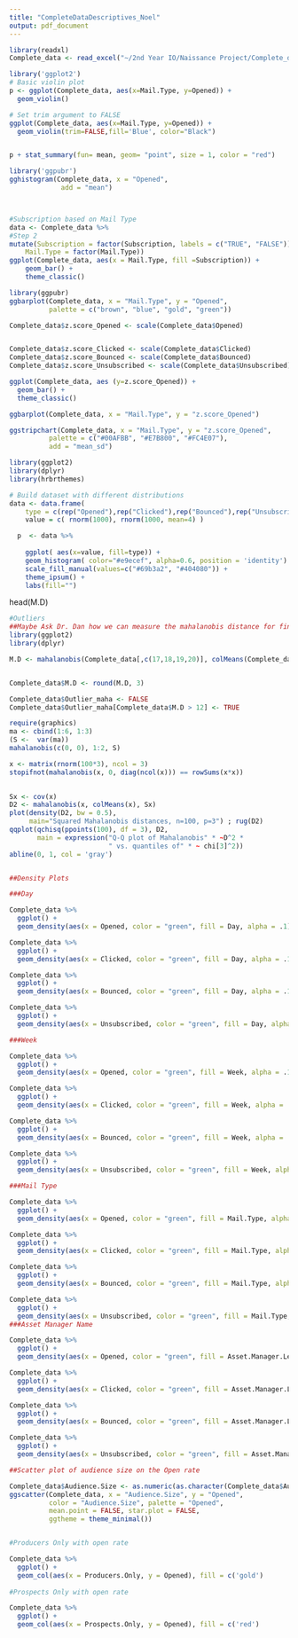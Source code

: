 ---
title: "CompleteDataDescriptives_Noel"
output: pdf_document
---

```{r}

library(readxl)
Complete_data <- read_excel("~/2nd Year IO/Naissance Project/Complete_data.xlsx")

```

```{r}
library('ggplot2')
# Basic violin plot
p <- ggplot(Complete_data, aes(x=Mail.Type, y=Opened)) + 
  geom_violin()

# Set trim argument to FALSE
ggplot(Complete_data, aes(x=Mail.Type, y=Opened)) + 
  geom_violin(trim=FALSE,fill='Blue', color="Black")


p + stat_summary(fun= mean, geom= "point", size = 1, color = "red")

```

```{r}
library('ggpubr')
gghistogram(Complete_data, x = "Opened", 
             add = "mean")



#Subscription based on Mail Type
data <- Complete_data %>% 
#Step 2
mutate(Subscription = factor(Subscription, labels = c("TRUE", "FALSE")),
    Mail.Type = factor(Mail.Type))
ggplot(Complete_data, aes(x = Mail.Type, fill =Subscription)) +
    geom_bar() +
    theme_classic()

```

```{r}

library(ggpubr)
ggbarplot(Complete_data, x = "Mail.Type", y = "Opened",
          palette = c("brown", "blue", "gold", "green"))
```

```{r}
Complete_data$z.score_Opened <- scale(Complete_data$Opened)


Complete_data$z.score_Clicked <- scale(Complete_data$Clicked)
Complete_data$z.score_Bounced <- scale(Complete_data$Bounced)
Complete_data$z.score_Unsubscribed <- scale(Complete_data$Unsubscribed)

ggplot(Complete_data, aes (y=z.score_Opened)) +
  geom_bar() +
  theme_classic()

ggbarplot(Complete_data, x = "Mail.Type", y = "z.score_Opened")

```

```{r}

ggstripchart(Complete_data, x = "Mail.Type", y = "z.score_Opened",
          palette = c("#00AFBB", "#E7B800", "#FC4E07"),
          add = "mean_sd")

```

```{r}
library(ggplot2)
library(dplyr)
library(hrbrthemes)

# Build dataset with different distributions
data <- data.frame(
    type = c(rep("Opened"),rep("Clicked"),rep("Bounced"),rep("Unsubscribed")))
    value = c( rnorm(1000), rnorm(1000, mean=4) )

  p  <- data %>%
  
    ggplot( aes(x=value, fill=type)) +
    geom_histogram( color="#e9ecef", alpha=0.6, position = 'identity') +
    scale_fill_manual(values=c("#69b3a2", "#404080")) +
    theme_ipsum() +
    labs(fill="")

```

head(M.D)

```{r}
#Outliers
##Maybe Ask Dr. Dan how we can measure the mahalanobis distance for finding the outliers. 
library(ggplot2)
library(dplyr)

M.D <- mahalanobis(Complete_data[,c(17,18,19,20)], colMeans(Complete_data[,c(17,18,19,20)]), cov(Complete_data[,c(17,18,19,20)])na.rm = TRUE)


Complete_data$M.D <- round(M.D, 3)

Complete_data$Outlier_maha <- FALSE
Complete_data$Outlier_maha[Complete_data$M.D > 12] <- TRUE

require(graphics)
ma <- cbind(1:6, 1:3)
(S <-  var(ma))
mahalanobis(c(0, 0), 1:2, S)

x <- matrix(rnorm(100*3), ncol = 3)
stopifnot(mahalanobis(x, 0, diag(ncol(x))) == rowSums(x*x))
        

Sx <- cov(x)
D2 <- mahalanobis(x, colMeans(x), Sx)
plot(density(D2, bw = 0.5),
     main="Squared Mahalanobis distances, n=100, p=3") ; rug(D2)
qqplot(qchisq(ppoints(100), df = 3), D2,
       main = expression("Q-Q plot of Mahalanobis" * ~D^2 *
                         " vs. quantiles of" * ~ chi[3]^2))
abline(0, 1, col = 'gray')


##Density Plots

###Day

Complete_data %>% 
  ggplot() +
  geom_density(aes(x = Opened, color = "green", fill = Day, alpha = .1))

Complete_data %>% 
  ggplot() +
  geom_density(aes(x = Clicked, color = "green", fill = Day, alpha = .1))

Complete_data %>% 
  ggplot() +
  geom_density(aes(x = Bounced, color = "green", fill = Day, alpha = .1))

Complete_data %>% 
  ggplot() +
  geom_density(aes(x = Unsubscribed, color = "green", fill = Day, alpha = .1))

###Week

Complete_data %>% 
  ggplot() +
  geom_density(aes(x = Opened, color = "green", fill = Week, alpha = .1))

Complete_data %>% 
  ggplot() +
  geom_density(aes(x = Clicked, color = "green", fill = Week, alpha = .1))

Complete_data %>% 
  ggplot() +
  geom_density(aes(x = Bounced, color = "green", fill = Week, alpha = .1))

Complete_data %>% 
  ggplot() +
  geom_density(aes(x = Unsubscribed, color = "green", fill = Week, alpha = .1))

###Mail Type

Complete_data %>% 
  ggplot() +
  geom_density(aes(x = Opened, color = "green", fill = Mail.Type, alpha = .1))

Complete_data %>% 
  ggplot() +
  geom_density(aes(x = Clicked, color = "green", fill = Mail.Type, alpha = .1))

Complete_data %>% 
  ggplot() +
  geom_density(aes(x = Bounced, color = "green", fill = Mail.Type, alpha = .1))

Complete_data %>% 
  ggplot() +
  geom_density(aes(x = Unsubscribed, color = "green", fill = Mail.Type, alpha = .1))
###Asset Manager Name

Complete_data %>% 
  ggplot() +
  geom_density(aes(x = Opened, color = "green", fill = Asset.Manager.Legal., alpha = .1))

Complete_data %>% 
  ggplot() +
  geom_density(aes(x = Clicked, color = "green", fill = Asset.Manager.Legal., alpha = .1))

Complete_data %>% 
  ggplot() +
  geom_density(aes(x = Bounced, color = "green", fill = Asset.Manager.Legal., alpha = .1))

Complete_data %>% 
  ggplot() +
  geom_density(aes(x = Unsubscribed, color = "green", fill = Asset.Manager.Legal., alpha = .1))

##Scatter plot of audience size on the Open rate

Complete_data$Audience.Size <- as.numeric(as.character(Complete_data$Audience.Size))
ggscatter(Complete_data, x = "Audience.Size", y = "Opened",
          color = "Audience.Size", palette = "Opened",
          mean.point = FALSE, star.plot = FALSE,
          ggtheme = theme_minimal())


#Producers Only with open rate

Complete_data %>% 
  ggplot() +
  geom_col(aes(x = Producers.Only, y = Opened), fill = c('gold')
           
#Prospects Only with open rate

Complete_data %>% 
  ggplot() +
  geom_col(aes(x = Prospects.Only, y = Opened), fill = c('red')




```
